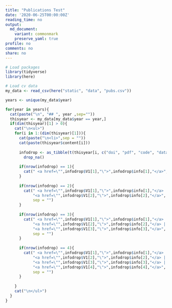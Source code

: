 ```yaml
---
title: "Publications Test"
date: '2020-06-25T00:00:00Z'
reading_time: no
output:
  md_document:
    variant: commonmark
    preserve_yaml: true
profile: no
comments: no
share: no
---
```


```r

# Load packages
library(tidyverse)
library(here)

# Load cv data  
my_data <- read_csv(here("static", "data", "pubs.csv"))

years <- unique(my_data$year)

```


```r
for(year in years){
  cat(paste("\n", "## ", year ,sep=""))
  thisyear <- my_data[my_data$year == year,]
  if(dim(thisyear)[1] > 0){
    cat("\n<ul>")
    for(i in 1:(dim(thisyear)[1])){
      cat(paste("\n<li>",sep = ""))
      cat(paste(thisyear$content[i]))
      
      infodrop <- as_tibble(t(thisyear[i, c("doi", "pdf", "code", "data")]), rownames = "info", .name_repair = ~ c("V1")) %>%
        drop_na()
      
      if(nrow(infodrop) == 1){
        cat(" <a href=\"",infodrop$V1[1],"\">",infodrop$info[1],"</a>", sep = "")  
      }
      
      if(nrow(infodrop) == 2){
        cat(" <a href=\"",infodrop$V1[1],"\">",infodrop$info[1],"</a> | ", 
            "<a href=\"",infodrop$V1[2],"\">",infodrop$info[2],"</a>", 
            sep = "")  
      }
      
      if(nrow(infodrop) == 3){
        cat(" <a href=\"",infodrop$V1[1],"\">",infodrop$info[1],"</a> | ", 
            "<a href=\"",infodrop$V1[2],"\">",infodrop$info[2],"</a> | ", 
            "<a href=\"",infodrop$V1[3],"\">",infodrop$info[3],"</a>", 
            sep = "")  
      }
      
      if(nrow(infodrop) == 4){
        cat(" <a href=\"",infodrop$V1[1],"\">",infodrop$info[1],"</a> | ", 
            "<a href=\"",infodrop$V1[2],"\">",infodrop$info[2],"</a> | ", 
            "<a href=\"",infodrop$V1[3],"\">",infodrop$info[3],"</a> | ", 
            "<a href=\"",infodrop$V1[4],"\">",infodrop$info[4],"</a>", 
            sep = "")  
      }
      
    }
    cat("\n</ul>")
  }
}
```
